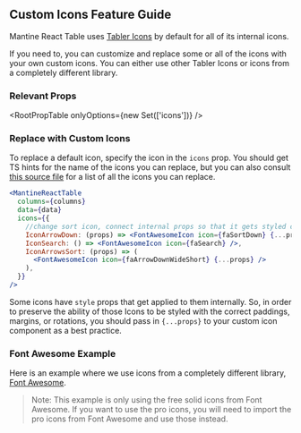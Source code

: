 
<Head>
  <title>Custom Icons Feature Guide - Mantine React Table Docs</title>
  <meta
    name="description"
    content="How to use custom icons such as from Font Awesome in Mantine React Table"
  />
</Head>

## Custom Icons Feature Guide

Mantine React Table uses [Tabler Icons](https://tabler-icons.io/) by default for all of its internal icons.

If you need to, you can customize and replace some or all of the icons with your own custom icons. You can either use other Tabler Icons or icons from a completely different library.

### Relevant Props

<RootPropTable onlyOptions={new Set(['icons'])} />

### Replace with Custom Icons

To replace a default icon, specify the icon in the `icons` prop. You should get TS hints for the name of the icons you can replace, but you can also consult [this source file](https://github.com/KevinVandy/mantine-react-table/blob/main/packages/mantine-react-table/src/icons.ts) for a list of all the icons you can replace.

```jsx
<MantineReactTable
  columns={columns}
  data={data}
  icons={{
    //change sort icon, connect internal props so that it gets styled correctly
    IconArrowDown: (props) => <FontAwesomeIcon icon={faSortDown} {...props} />,
    IconSearch: () => <FontAwesomeIcon icon={faSearch} />,
    IconArrowsSort: (props) => (
      <FontAwesomeIcon icon={faArrowDownWideShort} {...props} />
    ),
  }}
/>
```

Some icons have `style` props that get applied to them internally. So, in order to preserve the ability of those Icons to be styled with the correct paddings, margins, or rotations, you should pass in `{...props}` to your custom icon component as a best practice.

### Font Awesome Example

Here is an example where we use icons from a completely different library, [Font Awesome](https://fontawesome.com/).

> Note: This example is only using the free solid icons from Font Awesome. If you want to use the pro icons, you will need to import the pro icons from Font Awesome and use those instead.

<Example />
